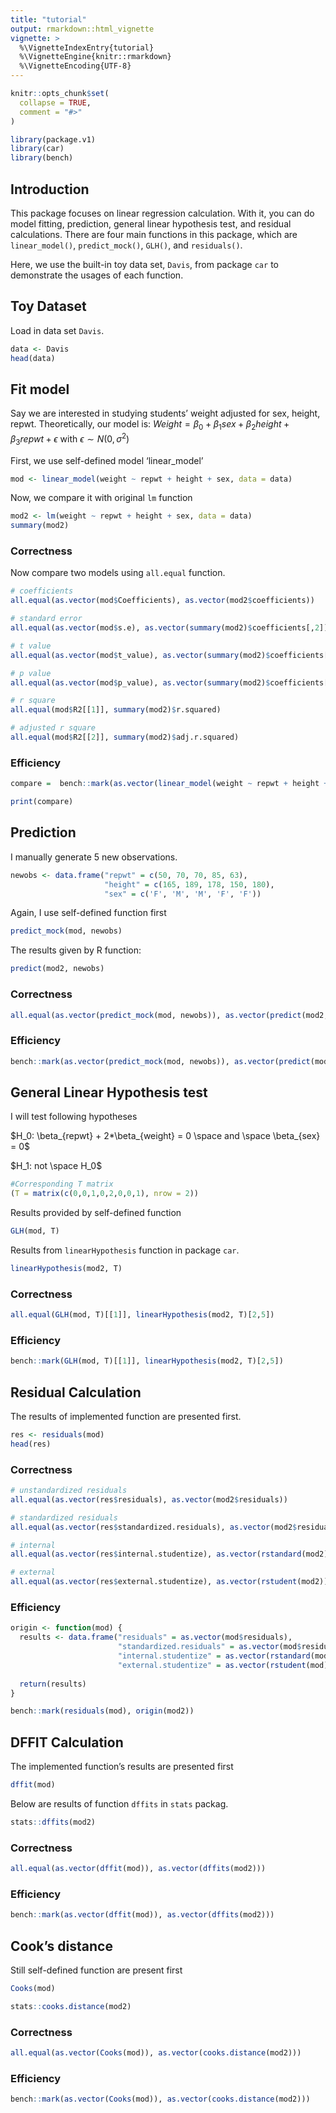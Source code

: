 ```yaml
---
title: "tutorial"
output: rmarkdown::html_vignette
vignette: >
  %\VignetteIndexEntry{tutorial}
  %\VignetteEngine{knitr::rmarkdown}
  %\VignetteEncoding{UTF-8}
---
```


```r
knitr::opts_chunk$set(
  collapse = TRUE,
  comment = "#>"
)
```

```r
library(package.v1)
library(car)
library(bench)
```

## Introduction

This package focuses on linear regression calculation. With it, you can do model fitting, prediction, general linear hypothesis test, and residual calculations. There are four main functions in this package, which are `linear_model()`, `predict_mock()`, `GLH()`, and `residuals()`.

Here, we use the built-in toy data set, `Davis`, from package `car` to demonstrate the usages of each function.

## Toy Dataset

Load in data set `Davis`.

```r
data <- Davis
head(data)
```

## Fit model

Say we are interested in studying students' weight adjusted for sex, height, repwt. Theoretically, our model is: $Weight = \beta_0 + \beta_1sex + \beta_2height + \beta_3repwt + \epsilon$ with $\epsilon \sim N(0,\sigma^2)$

First, we use self-defined model 'linear_model'

```r
mod <- linear_model(weight ~ repwt + height + sex, data = data)
```

Now, we compare it with original `lm` function

```r
mod2 <- lm(weight ~ repwt + height + sex, data = data)
summary(mod2)
```

### Correctness

Now compare two models using `all.equal` function.

```r
# coefficients
all.equal(as.vector(mod$Coefficients), as.vector(mod2$coefficients))

# standard error
all.equal(as.vector(mod$s.e), as.vector(summary(mod2)$coefficients[,2]))

# t value
all.equal(as.vector(mod$t_value), as.vector(summary(mod2)$coefficients[,3]))

# p value
all.equal(as.vector(mod$p_value), as.vector(summary(mod2)$coefficients[,4]))

# r square
all.equal(mod$R2[[1]], summary(mod2)$r.squared)

# adjusted r square
all.equal(mod$R2[[2]], summary(mod2)$adj.r.squared)
```

### Efficiency

```r
compare =  bench::mark(as.vector(linear_model(weight ~ repwt + height + sex, data = data)$Coefficients), as.vector(lm(weight ~ repwt + height + sex, data = data)$coefficients))

```

```r
print(compare)
```


## Prediction

I manually generate 5 new observations.

```r
newobs <- data.frame("repwt" = c(50, 70, 70, 85, 63),
                     "height" = c(165, 189, 178, 150, 180),
                     "sex" = c('F', 'M', 'M', 'F', 'F'))
```

Again, I use self-defined function first

```r
predict_mock(mod, newobs)
```

The results given by R function:

```r
predict(mod2, newobs)
```

### Correctness

```r
all.equal(as.vector(predict_mock(mod, newobs)), as.vector(predict(mod2, newobs)))
```

### Efficiency

```r
bench::mark(as.vector(predict_mock(mod, newobs)), as.vector(predict(mod2, newobs)))
```


## General Linear Hypothesis test

I will test following hypotheses

$H_0: \beta_{repwt} + 2*\beta_{weight} = 0 \space and \space \beta_{sex} = 0$

$H_1: not \space H_0$

```r
#Corresponding T matrix
(T = matrix(c(0,0,1,0,2,0,0,1), nrow = 2))
```

Results provided by self-defined function

```r
GLH(mod, T)
```

Results from `linearHypothesis` function in package `car`.

```r
linearHypothesis(mod2, T)
```

### Correctness

```r
all.equal(GLH(mod, T)[[1]], linearHypothesis(mod2, T)[2,5])
```

### Efficiency

```r
bench::mark(GLH(mod, T)[[1]], linearHypothesis(mod2, T)[2,5])
```


## Residual Calculation

The results of implemented function are presented first.

```r
res <- residuals(mod)
head(res)
```

### Correctness

```r
# unstandardized residuals
all.equal(as.vector(res$residuals), as.vector(mod2$residuals))

# standardized residuals
all.equal(as.vector(res$standardized.residuals), as.vector(mod2$residuals/summary(mod2)$sigma))

# internal
all.equal(as.vector(res$internal.studentize), as.vector(rstandard(mod2)))

# external
all.equal(as.vector(res$external.studentize), as.vector(rstudent(mod2)))
```

### Efficiency


```r
origin <- function(mod) {
  results <- data.frame("residuals" = as.vector(mod$residuals),
                        "standardized.residuals" = as.vector(mod$residuals/summary(mod)$sigma),
                        "internal.studentize" = as.vector(rstandard(mod)),
                        "external.studentize" = as.vector(rstudent(mod)))
  
  return(results)
}
```

```r
bench::mark(residuals(mod), origin(mod2))

```

## DFFIT Calculation

The implemented function's results are presented first

```r
dffit(mod)
```

Below are results of function `dffits` in `stats` packag.

```r
stats::dffits(mod2)
```

### Correctness

```r
all.equal(as.vector(dffit(mod)), as.vector(dffits(mod2)))
```

### Efficiency

```r
bench::mark(as.vector(dffit(mod)), as.vector(dffits(mod2)))
```


## Cook's distance

Still self-defined function are present first

```r
Cooks(mod)

```

```r
stats::cooks.distance(mod2)
```

### Correctness

```r
all.equal(as.vector(Cooks(mod)), as.vector(cooks.distance(mod2)))
```

### Efficiency

```r
bench::mark(as.vector(Cooks(mod)), as.vector(cooks.distance(mod2)))
```


